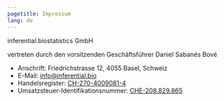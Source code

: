 ```yaml
---
pagetitle: Impressum
lang: de
---
```


inferential.biostatistics GmbH

vertreten durch den vorsitzenden Geschäftsführer Daniel Sabanés Bové

- Anschrift: Friedrichstrasse 12, 4055 Basel, Schweiz
- E-Mail: [info@inferential.bio](mailto:info@inferential.bio)
- Handelsregister: [CH-270-4009081-4](https://www.zefix.ch/de/search/entity/list/firm/1631506)
- Umsatzsteuer-Identifikationsnummer: [CHE-208.829.865](https://www.uid.admin.ch/Detail.aspx?uid_id=CHE208829865)
